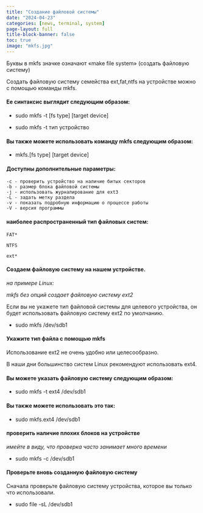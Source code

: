 ---
title: "Создание файловой системы"
date: "2024-04-23"
categories: [news, terminal, system]
page-layout: full
title-block-banner: false
toc: true
image: "mkfs.jpg"
---

Буквы в mkfs значке означают «make file system» (создать файловую систему)

Создать файловую систему семейства ext,fat,ntfs на устройстве можно с помощью команды mkfs.

#### Ее синтаксис выглядит следующим образом:

- sudo mkfs -t [fs type] [target device]

- sudo mkfs -t тип устройство

#### Вы также можете использовать команду mkfs следующим образом:

- mkfs.[fs type] [target device]

#### Доступны дополнительные параметры:

    -с - проверить устройство на наличие битых секторов
    -b - размер блока файловой системы
    -j - использовать журналирование для ext3
    -L - задать метку раздела
    -v - показать подробную информацию о процессе работы
    -V - версия программы

#### наиболее распространенный тип файловых систем:

    FAT*

    NTFS

    ext*

#### Создаем файловую систему на нашем устройстве.

*на примере Linux:*

*mkfs без опций создает файловую систему ext2*

Если вы не укажете тип файловой системы для целевого устройства, он будет использовать файловую систему ext2 по умолчанию.

- sudo mkfs /dev/sdb1


#### Укажите тип файла с помощью mkfs

Использование ext2 не очень удобно или целесообразно.

В наши дни большинство систем Linux рекомендуют использовать ext4.

#### Вы можете указать файловую систему следующим образом:

- sudo mkfs -t ext4 /dev/sdb1

#### Вы также можете использовать это так:

- sudo mkfs.ext4 /dev/sdb1

#### проверить наличие плохих блоков на устройстве

*имейте в виду, что проверка часто занимает много времени*

- sudo mkfs -c /dev/sdb1

#### Проверьте вновь созданную файловую систему

Сначала проверьте файловую систему устройства, которое вы только что использовали.

- sudo file -sL /dev/sdb1

